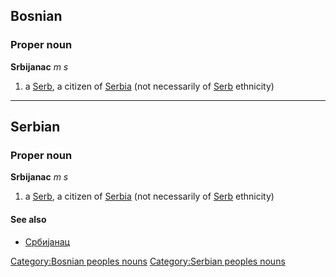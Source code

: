 ==Bosnian==
===Proper noun===
'''Srbijanac''' ''m s''
#a [[Serb]], a citizen of [[Serbia]] (not necessarily of [[Serb]] ethnicity)
[[Category:Bosnian peoples nouns]]
----
==Serbian==
===Proper noun===
'''Srbijanac''' ''m s''
#a [[Serb]], a citizen of [[Serbia]] (not necessarily of [[Serb]] ethnicity)
====See also====
*[[Србијанац]]
[[Category:Serbian peoples nouns]]